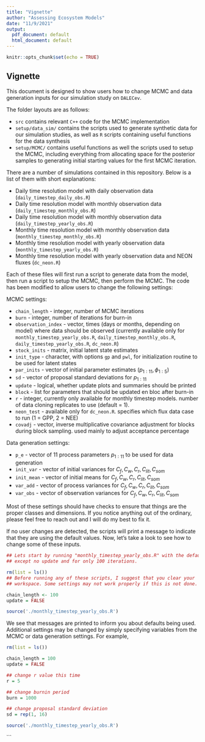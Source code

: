 ```yaml
---
title: "Vignette"
author: "Assessing Ecosystem Models"
date: "11/9/2021"
output:
  pdf_document: default
  html_document: default
---
```


```r
knitr::opts_chunk$set(echo = TRUE)
```

## Vignette

This document is designed to show users how to change MCMC and data generation inputs for our simulation study on `DALECev`. 

The folder layouts are as follows:

- `src` contains relevant `C++` code for the MCMC implementation
- `setup/data_sim/` contains the scripts used to generate synthetic data for our simulation studies, as well as `R` scripts containing useful functions for the data synthesis
- `setup/MCMC/` contains useful functions as well the scripts used to setup the MCMC, including everything from allocating space for the posterior samples to generating initial starting values for the first MCMC iteration. 

There are a number of simulations contained in this repository. Below is a list of them with short explanations:

- Daily time resolution model with daily observation data (`daily_timestep_daily_obs.R`)
- Daily time resolution model with monthly observation data (`daily_timestep_monthly_obs.R`)
- Daily time resolution model with monthly observation data (`daily_timestep_yearly_obs.R`)
- Monthly time resolution model with monthly observation data (`monthly_timestep_monthly_obs.R`)
- Monthly time resolution model with yearly observation data (`monthly_timestep_yearly_obs.R`)
- Monthly time resolution model with yearly observation data and NEON fluxes (`dc_neon.R`)

Each of these files will first run a script to generate data from the model, then run a script to setup the MCMC, then perform the MCMC. The code has been modified to allow users to change the following settings:

MCMC settings:

- `chain_length` - integer, number of MCMC iterations
- `burn` - integer, number of iterations for burn-in
- `observation_index` - vector, times (days or months, depending on model) where data should be observed (currently available only for `monthly_timestep_yearly_obs.R`, `daily_timestep_monthly_obs.R`, `daily_timestep_yearly_obs.R`, `dc_neon.R`)
- `stock_inits` - matrix, initial latent state estimates 
- `init_type` - character, with options `gp` and `pwl`, for initialization routine to be used for latent states
- `par_inits` - vector of initial parameter estimates ($p_{1:11}, \phi _{1:5}$)
- `sd` - vector of proposal standard deviations for $p_{1:11}$
- `update` - logical, whether update plots and summaries should be printed
- `block` - list for parameters that should be updated en bloc after burn-in
- `r` - integer, currently only available for monthly timestep models. number of data cloning replicates to use (default = 1).
- `neon_test` - available only for `dc_neon.R`. specifies which flux data case to run (1 = GPP, 2 = NEE)
- `covadj` - vector, inverse multiplicative covariance adjustment for blocks during block sampling. used mainly to adjust acceptance percentage

Data generation settings:

- `p_e` - vector of 11 process parameters $p_{1:11}$ to be used for data generation
- `init_var` - vector of initial variances for $C_f, C_w, C_r, C_{lit}, C_{som}$
- `init_mean` - vector of initial means for $C_f, C_w, C_r, C_{lit}, C_{som}$
- `var_add` - vector of process variances for $C_f, C_w, C_r, C_{lit}, C_{som}$
- `var_obs` - vector of observation variances for $C_f, C_w, C_r, C_{lit}, C_{som}$

Most of these settings should have checks to ensure that things are the proper classes and dimensions. If you notice anything out of the ordinary, please feel free to reach out and I will do my best to fix it. 

If no user changes are detected, the scripts will print a message to indicate that they are using the default values. Now, let's take a look to see how to change some of these inputs.

```r
## Lets start by running "monthly_timestep_yearly_obs.R" with the default settings, 
## except no update and for only 100 iterations.

rm(list = ls())
## Before running any of these scripts, I suggest that you clear your 
## workspace. Some settings may not work properly if this is not done.

chain_length <- 100
update = FALSE

source('./monthly_timestep_yearly_obs.R')
```

We see that messages are printed to inform you about defaults being used. Additional settings may be changed by simply specifying variables from the MCMC or data generation settings. For example, 

```r
rm(list = ls())

chain_length = 100
update = FALSE

## change r value this time
r = 5

## change burnin period
burn = 1000

## change proposal standard deviation
sd = rep(1, 16)

source('./monthly_timestep_yearly_obs.R')
```

```